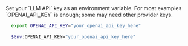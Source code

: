 <Step title="Export your OpenAI API key">
  Set your `LLM API` key as an environment variable. For most examples `OPENAI_API_KEY` is enough; some may need other provider keys.

  <CodeGroup>

  ```bash Mac/Linux
    export OPENAI_API_KEY="your_openai_api_key_here"
  ```

  ```bash Windows
    $Env:OPENAI_API_KEY="your_openai_api_key_here"
  ```
  </CodeGroup> 
</Step>